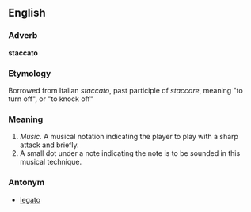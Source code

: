 ==English==

===Adverb===
'''staccato'''

===Etymology===
Borrowed from Italian ''staccato'', past participle of ''staccare'', meaning "to turn off", or "to knock off"

===Meaning===
#''Music.'' A musical notation indicating the player to play with a sharp attack and briefly.
#A small dot under a note indicating the note is to be sounded in this musical technique.

===Antonym===
*[[legato]]